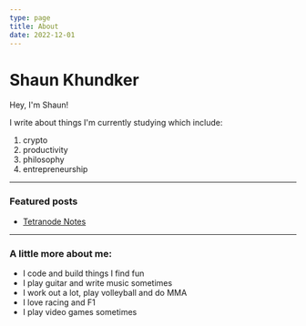 ```yaml
---
type: page
title: About
date: 2022-12-01
---
```


# Shaun Khundker

Hey, I'm Shaun!

I write about things I'm currently studying which include:

1. crypto
2. productivity
3. philosophy
4. entrepreneurship

---

### Featured posts

- [Tetranode Notes](notes/tetra-bankless)

---

### A little more about me:

- I code and build things I find fun
- I play guitar and write music sometimes
- I work out a lot, play volleyball and do MMA
- I love racing and F1
- I play video games sometimes
